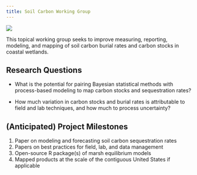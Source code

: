 ```yaml
---
title: Soil Carbon Working Group
---
```


![](./media/soil_carbon_wg_group_photo.jpeg)

This topical working group seeks to improve measuring, reporting, modeling, and mapping of soil carbon burial rates and carbon stocks in coastal wetlands.

## Research Questions

- What is the potential for pairing Bayesian statistical methods with process-based modeling to map carbon stocks and sequestration rates?

- How much variation in carbon stocks and burial rates is attributable to field and lab techniques, and how much to process uncertainty?

## (Anticipated) Project Milestones

1. Paper on modeling and forecasting soil carbon sequestration rates
2. Papers on best practices for field, lab, and data management
3. Open-source R package(s) of marsh equilibrium models
4. Mapped products at the scale of the contiguous United States if applicable